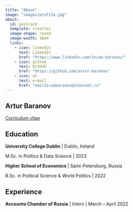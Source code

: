 ```yaml
---
title: "About"
image: "images/profile.jpg"
about:
  id: postcard
  template: trestles
  image-shape: round
  image-width: 10em
  links:
    - icon: linkedin
      text: LinkedIn
      href: "https://www.linkedin.com/in/aa-baranov/"
    - icon: github
      text: GitHub
      href: "https://github.com/artur-baranov"
    - icon: at
      text: e-mail
      href: "mailto:aabaranov@internet.ru"
---
```


:::{#postcard}

## Artur Baranov

<a class="btn btn-primary" href="CV_abaranov.pdf">Curriculum vitae</a>

:::

## Education

**University College Dublin** | Dublin, Ireland

M.Sc. in Politics & Data Science | 2023

**Higher School of Economics** | Saint-Petersburg, Russia

B.Sc. in Political Science & World Politics | 2022

## Experience

**Accounts Chamber of Russia** | Intern | March -- April 2022



